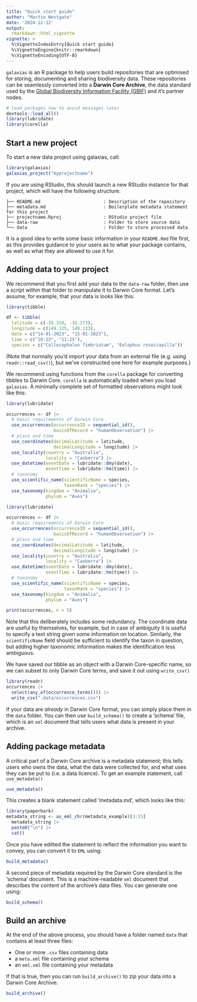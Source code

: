 ```yaml
---
title: "Quick start guide"
author: "Martin Westgate"
date: '2024-12-12'
output:
  rmarkdown::html_vignette
vignette: >
  %\VignetteIndexEntry{Quick start guide}
  %\VignetteEngine{knitr::rmarkdown}
  %\VignetteEncoding{UTF-8}
---
```


`galaxias` is an R package to help users build repositories that are optimised
for storing, documenting and sharing biodiversity data. These repositories can 
be seamlessly converted into a **Darwin Core Archive**, the data standard used 
by the [Global Biodiversity Information Facility (GBIF)](https://gbif.org) and
it's partner nodes.

```r
# load packages now to avoid messages later
devtools::load_all()
library(lubridate)
library(corella)
```

## Start a new project

To start a new data project using galaxias, call: 

```r
library(galaxias)
galaxias_project("myprojectname")
```

If you are using RStudio, this should launch a new RStudio instance for
that project, which will have the following structure:

```
├── README.md                        : Description of the repository
├── metadata.md                      : Boilerplate metadata statement for this project
├── projectname.Rproj                : RStudio project file
├── data-raw                         : Folder to store source data
└── data                             : Folder to store processed data
```

It is a good idea to write some basic information in your `README.Rmd` file
first, as this provides guidance to your users as to what your package contains,
as well as what they are allowed to use it for.

## Adding data to your project

We recommend that you first add your data to the `data-raw` folder, then use a 
script within that folder to manipulate it to Darwin Core format. Let's assume, 
for example, that your data is looks like this:

```r
library(tibble)

df <- tibble(
  latitude = c(-35.310, -35.273),
  longitude = c(149.125, 149.133),
  date = c("14-01-2023", "15-01-2023"),
  time = c("10:23", "11:25"),
  species = c("Callocephalon fimbriatum", "Eolophus roseicapilla"))
```

(Note that normally you'd import your data from an external file (e.g. using
`readr::read_csv()`), but we've constructed one here for example purposes.)

We recommend using functions from the `corella` package for converting tibbles 
to Darwin Core. `corella` is automatically loaded when you load `galaxias`. A 
minimally complete set of formatted observations might look like this:

```r
library(lubridate)

occurrences <- df |>
  # basic requirements of Darwin Core
  use_occurrences(occurrenceID = sequential_id(),
                  basisOfRecord = "humanObservation") |> 
  # place and time
  use_coordinates(decimalLatitude = latitude, 
                  decimalLongitude = longitude) |>
  use_locality(country = "Australia", 
               locality = "Canberra") |>
  use_datetime(eventDate = lubridate::dmy(date),
               eventTime = lubridate::hm(time)) |>
  # taxonomy
  use_scientific_name(scientificName = species, 
                      taxonRank = "species") |>
  use_taxonomy(kingdom = "Animalia", 
               phylum = "Aves") 
```

```r
library(lubridate)

occurrences <- df |>
  # basic requirements of Darwin Core
  use_occurrences(occurrenceID = sequential_id(),
                  basisOfRecord = "humanObservation") |> 
  # place and time
  use_coordinates(decimalLatitude = latitude, 
                  decimalLongitude = longitude) |>
  use_locality(country = "Australia", 
               locality = "Canberra") |>
  use_datetime(eventDate = lubridate::dmy(date),
               eventTime = lubridate::hm(time)) |>
  # taxonomy
  use_scientific_name(scientificName = species, 
                      taxonRank = "species") |>
  use_taxonomy(kingdom = "Animalia", 
               phylum = "Aves") 
```

```r
print(occurrences, n = 5)
```

Note that this deliberately includes some redundancy. The coordinate data are
useful by themselves, for example, but in case of ambiguity it is useful to
specify a text string given some information on location. Similarly, the 
`scientificName` field should be sufficient to identify the taxon in question, 
but adding higher taxonomic information makes the identification less ambiguous.

We have saved our tibble as an object with a Darwin Core-specific name, so we 
can subset to only Darwin Core terms, and save it out using `write_csv()`

```r
library(readr)
occurrences |>
  select(any_of(occurrence_terms())) |>
  write_csv(".data/occurrences.csv")
```

If your data are _already_ in Darwin Core format, you can simply place them 
in the `data` folder. You can then use `build_schema()` to create a 'schema'
file, which is an `xml` document that tells users what data is present in your 
archive.

## Adding package metadata

A critical part of a Darwin Core archive is a metadata statement; this tells 
users who owns the data, what the data were collected for, and what uses they
can be put to (i.e. a data licence). To get an example statement, call
`use_metadata()`

```r
use_metadata()
```

This creates a blank statement called 'metadata.md', which looks like this:

```r
library(paperbark)
metadata_string <- as_eml_chr(metadata_example)[3:15]
  metadata_string |>
  paste0("\n") |>
  cat()
```

Once you have editted the statement to reflect the information you want to
convey, you can convert it to `EML` using:

```r
build_metadata()
```

A second piece of metadata required by the Darwin Core standard is the 'schema'
document. This is a machine-readable `xml` document that describes the content
of the archive's data files. You can generate one using:

```r
build_schema()
```

## Build an archive
At the end of the above process, you should have a folder named `data` that 
contains at least three files:

- One or more `.csv` files containing data
- a `meta.xml` file containing your schema
- an `eml.xml` file containing your metadata

If that is true, then you can run `build_archive()` to zip your data into a 
Darwin Core Archive:

```r
build_archive()
```
